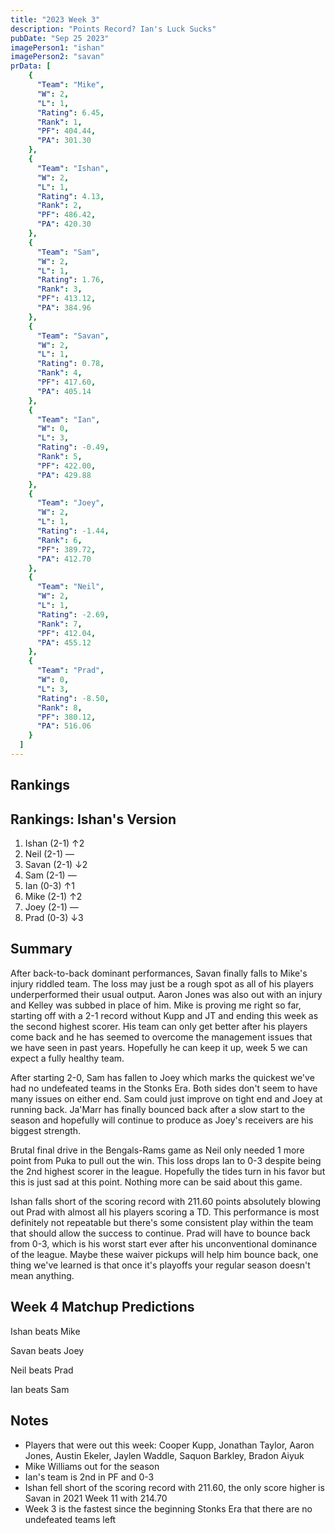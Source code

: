 ```yaml
---
title: "2023 Week 3"
description: "Points Record? Ian's Luck Sucks"
pubDate: "Sep 25 2023"
imagePerson1: "ishan"
imagePerson2: "savan"
prData: [
	{
	  "Team": "Mike",
	  "W": 2,
	  "L": 1,
	  "Rating": 6.45,
	  "Rank": 1,
	  "PF": 404.44,
	  "PA": 301.30
	},
	{
	  "Team": "Ishan",
	  "W": 2,
	  "L": 1,
	  "Rating": 4.13,
	  "Rank": 2,
	  "PF": 486.42,
	  "PA": 420.30
	},
	{
	  "Team": "Sam",
	  "W": 2,
	  "L": 1,
	  "Rating": 1.76,
	  "Rank": 3,
	  "PF": 413.12,
	  "PA": 384.96
	},
	{
	  "Team": "Savan",
	  "W": 2,
	  "L": 1,
	  "Rating": 0.78,
	  "Rank": 4,
	  "PF": 417.60,
	  "PA": 405.14
	},
	{
	  "Team": "Ian",
	  "W": 0,
	  "L": 3,
	  "Rating": -0.49,
	  "Rank": 5,
	  "PF": 422.00,
	  "PA": 429.88
	},
	{
	  "Team": "Joey",
	  "W": 2,
	  "L": 1,
	  "Rating": -1.44,
	  "Rank": 6,
	  "PF": 389.72,
	  "PA": 412.70
	},
	{
	  "Team": "Neil",
	  "W": 2,
	  "L": 1,
	  "Rating": -2.69,
	  "Rank": 7,
	  "PF": 412.04,
	  "PA": 455.12
	},
	{
	  "Team": "Prad",
	  "W": 0,
	  "L": 3,
	  "Rating": -8.50,
	  "Rank": 8,
	  "PF": 380.12,
	  "PA": 516.06
	}
  ]
---
```



## Rankings

<PowerRankingTable client:load data={frontmatter.prData} />

## Rankings: Ishan's Version

1. Ishan (2-1) ↑2
2. Neil (2-1) —
3. Savan (2-1) ↓2
4. Sam (2-1) —
5. Ian (0-3) ↑1
6. Mike (2-1) ↑2
7. Joey (2-1) —
8. Prad (0-3) ↓3

## Summary

After back-to-back dominant performances, Savan finally falls to Mike's injury riddled team. The loss may just be a rough spot as all
of his players underperformed their usual output. Aaron Jones was also out with an injury and Kelley was subbed in place of him. Mike
is proving me right so far, starting off with a 2-1 record without Kupp and JT and ending this week as the second highest scorer. His 
team can only get better after his players come back and he has seemed to overcome the management issues that we have seen in past years. 
Hopefully he can keep it up, week 5 we can expect a fully healthy team.

After starting 2-0, Sam has fallen to Joey which marks the quickest we've had no undefeated teams in the Stonks Era. Both sides don't
seem to have many issues on either end. Sam could just improve on tight end and Joey at running back. Ja'Marr has finally bounced back
after a slow start to the season and hopefully will continue to produce as Joey's receivers are his biggest strength.

Brutal final drive in the Bengals-Rams game as Neil only needed 1 more point from Puka to pull out the win. This loss drops Ian to 0-3
despite being the 2nd highest scorer in the league. Hopefully the tides turn in his favor but this is just sad at this point. Nothing
more can be said about this game.

Ishan falls short of the scoring record with 211.60 points absolutely blowing out Prad with almost all his players scoring a TD. This
performance is most definitely not repeatable but there's some consistent play within the team that should allow the success to continue.
Prad will have to bounce back from 0-3, which is his worst start ever after his unconventional dominance of the league. Maybe these waiver
pickups will help him bounce back, one thing we've learned is that once it's playoffs your regular season doesn't mean anything.

## Week 4 Matchup Predictions

Ishan beats Mike

Savan beats Joey

Neil beats Prad

Ian beats Sam

## Notes

* Players that were out this week: Cooper Kupp, Jonathan Taylor, Aaron Jones, Austin Ekeler, Jaylen Waddle, Saquon Barkley, Bradon Aiyuk
* Mike Williams out for the season
* Ian's team is 2nd in PF and 0-3
* Ishan fell short of the scoring record with 211.60, the only score higher is Savan in 2021 Week 11 with 214.70
* Week 3 is the fastest since the beginning Stonks Era that there are no undefeated teams left